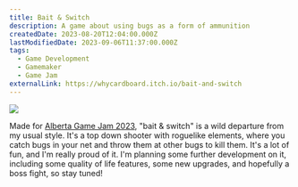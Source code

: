 ```yaml
---
title: Bait & Switch
description: A game about using bugs as a form of ammunition
createdDate: 2023-08-20T12:04:00.000Z
lastModifiedDate: 2023-09-06T11:37:00.000Z
tags:
  - Game Development
  - Gamemaker
  - Game Jam
externalLink: https://whycardboard.itch.io/bait-and-switch
---
```

![](image.png)

Made for [Alberta Game Jam 2023](https://itch.io/jam/alberta-game-jam-2023), "bait & switch" is a wild departure from my usual style. It's a top down shooter with roguelike elements, where you catch bugs in your net and throw them at other bugs to kill them. It's a lot of fun, and I'm really proud of it. I'm planning some further development on it, including some quality of life features, some new upgrades, and hopefully a boss fight, so stay tuned!
